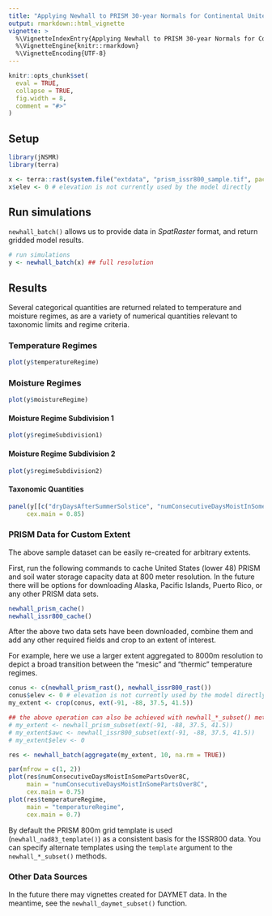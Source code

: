 ```yaml
---
title: "Applying Newhall to PRISM 30-year Normals for Continental United States"
output: rmarkdown::html_vignette
vignette: >
  %\VignetteIndexEntry{Applying Newhall to PRISM 30-year Normals for Continental United States}
  %\VignetteEngine{knitr::rmarkdown}
  %\VignetteEncoding{UTF-8}
---
```


```r
knitr::opts_chunk$set(
  eval = TRUE,
  collapse = TRUE,
  fig.width = 8,
  comment = "#>"
)
```

## Setup

```r
library(jNSMR)
library(terra)

x <- terra::rast(system.file("extdata", "prism_issr800_sample.tif", package = "jNSMR"))
x$elev <- 0 # elevation is not currently used by the model directly
```

## Run simulations

`newhall_batch()` allows us to provide data in _SpatRaster_ format, and return gridded model results.

```r
# run simulations
y <- newhall_batch(x) ## full resolution
```

## Results

Several categorical quantities are returned related to temperature and moisture regimes, as are a variety of numerical quantities relevant to taxonomic limits and regime criteria.

### Temperature Regimes

```r
plot(y$temperatureRegime)
```

### Moisture Regimes

```r
plot(y$moistureRegime)
```

#### Moisture Regime Subdivision 1

```r
plot(y$regimeSubdivision1)
```

#### Moisture Regime Subdivision 2

```r
plot(y$regimeSubdivision2)
```

#### Taxonomic Quantities

```r
panel(y[[c("dryDaysAfterSummerSolstice", "numConsecutiveDaysMoistInSomePartsOver8C")]],
     cex.main = 0.85)
```

### PRISM Data for Custom Extent

The above sample dataset can be easily re-created for arbitrary extents.

First, run the following commands to cache United States (lower 48) PRISM and soil water storage capacity data at 800 meter resolution. In the future there will be options for downloading Alaska, Pacific Islands, Puerto Rico, or any other PRISM data sets.

```r
newhall_prism_cache()
newhall_issr800_cache()
```

After the above two data sets have been downloaded, combine them and add any other required fields and crop to an extent of interest. 

For example, here we use a larger extent aggregated to 8000m resolution to depict a broad transition between the "mesic" and "thermic" temperature regimes. 

```r
conus <- c(newhall_prism_rast(), newhall_issr800_rast())
conus$elev <- 0 # elevation is not currently used by the model directly
my_extent <- crop(conus, ext(-91, -88, 37.5, 41.5))

## the above operation can also be achieved with newhall_*_subset() methods
# my_extent <- newhall_prism_subset(ext(-91, -88, 37.5, 41.5))
# my_extent$awc <- newhall_issr800_subset(ext(-91, -88, 37.5, 41.5))
# my_extent$elev <- 0

res <- newhall_batch(aggregate(my_extent, 10, na.rm = TRUE))

par(mfrow = c(1, 2))
plot(res$numConsecutiveDaysMoistInSomePartsOver8C, 
     main = "numConsecutiveDaysMoistInSomePartsOver8C",
     cex.main = 0.75)
plot(res$temperatureRegime, 
     main = "temperatureRegime",
     cex.main = 0.7)
```

By default the PRISM 800m grid template is used (`newhall_nad83_template()`) as a consistent basis for the ISSR800 data. You can specify alternate templates using the `template` argument to the `newhall_*_subset()` methods.

### Other Data Sources

In the future there may vignettes created for DAYMET data. In the meantime, see the `newhall_daymet_subset()` function.